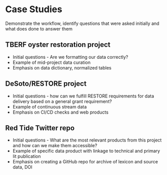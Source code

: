 # Case Studies {#cases}

Demonstrate the workflow, identify questions that were asked initially and what does done to answer them

## TBERF oyster restoration project {#oyster}

* Initial questions - Are we formatting our data correctly? 
* Example of mid-project data curation
* Emphasis on data dictionary, normalized tables

## DeSoto/RESTORE project {#desoto}

* Initial questions - how can we fulfill RESTORE requirements for data delivery based on a general grant requirement?
* Example of continuous stream data
* Emphasis on CI/CD checks and web products

## Red Tide Twitter repo

* Initial questions - What are the most relevant products from this project and how can we make them accessible?
* Example of specific data product with linkage to technical and primary lit publication
* Emphasis on creating a GitHub repo for archive of lexicon and source data, DOI
